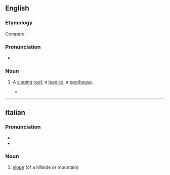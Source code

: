 ==English==

===Etymology===
Compare {{m|en|pentice}}.

===Pronunciation===
* {{IPA|en|/ˈpɛndɪs/}}

===Noun===
{{en-noun}}

# {{lb|en|obsolete}} A [[slope|sloping]] [[roof]]; a [[lean-to]]; a [[penthouse]].
#* {{RQ:Fairfax Godfrey of Bulloigne|book=11|stanza=33|page=202|passage=And ore their heads an iron '''pentiſe''' vaſt / They built, by ioyning many a ſhield and targe, [...]}}

{{Webster 1913}}

----

==Italian==

===Pronunciation===
* {{it-IPA|pendìce}}
* {{rhymes|it|itʃe}}

===Noun===
{{it-noun|f}}

# [[slope]] (of a hillside or mountain)